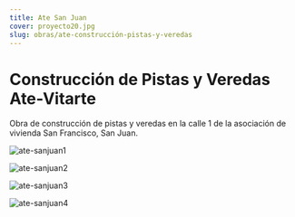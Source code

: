 ```yaml
---
title: Ate San Juan
cover: proyecto20.jpg
slug: obras/ate-construcción-pistas-y-veredas
---
```

# Construcción de Pistas y Veredas Ate-Vitarte

Obra de construcción de pistas y veredas en la calle 1 de la asociación de vivienda San Francisco, San Juan.

![ate-sanjuan1](proyecto17.jpg)

![ate-sanjuan2](proyecto18.jpg)

![ate-sanjuan3](proyecto19.jpg)

![ate-sanjuan4](proyecto20.jpg)